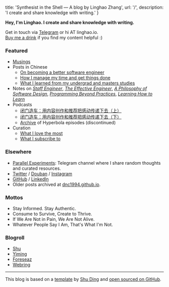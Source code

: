
  title: 'Synthesist in the Shell — A blog by Linghao Zhang',
  url: '/',
  description: 'I create and share knowledge with writing.'
}


**Hey, I'm Linghao. I create and share knowledge with writing.**

Get in touch via [Telegram](https://t.me/linghao) or hi AT linghao.io.  
[Buy me a drink](https://paypal.me/LinghaoZhang) if you find my content helpful :)  

### Featured

- [Musings](/tags/musings)
- Posts in Chinese
    - [On becoming a better software engineer](/tags/software-engineering)
    - [How I manage my time and get things done](/posts/my-time-management-system-2020)
    - [What I learned from my undergrad and masters studies](/posts/five-year-learning-2013-2018)
- Notes on [*Staff Engineer*](/notes/staff-engineer), [*The Effective Engineer*](/notes/the-effective-engineer), [*A Philosophy of Software Design*](/notes/a-philosophy-of-software-design), [*Programming Beyond Practices*](/notes/programming-beyond-practices), [*Learning How to Learn*](/posts/notes-learning-how-to-learn)
- Podcasts
    - [闭门造车：用内容创作和推荐把感动传递下去（上）](https://gulugulufm.github.io/podcasts/8/)  
    - [闭门造车：用内容创作和推荐把感动传递下去（下）](https://gulugulufm.github.io/podcasts/9/)  
    - [Archive](/hyperbola) of Hyperbola episodes (discontinued)
- Curation
    - [What I love the most](/the-best-things)  
    - [What I subscribe to](/my-subscriptions)

### Elsewhere

- [Parallel Experiments](https://t.me/s/LinghaoCh): Telegram channel where I share random thoughts and curated resources.
- [Twitter](https://twitter.com/instante_42) / [Douban](https://www.douban.com/people/instante_42/) / [Instagram](https://www.instagram.com/instante_42/)
- [GitHub](https://github.com/dnc1994) / [LinkedIn](https://www.linkedin.com/in/linghaozh)
- Older posts archived at [dnc1994.github.io](https://dnc1994.github.io/).

### Mottos

- Stay Informed. Stay Authentic.
- Consume to Survive, Create to Thrive.
- If We Are Not in Pain, We Are Not Alive.
- Whatever People Say I Am, That's What I'm Not.

### Blogroll

- [Shu](https://shud.in/)
- [Yiming](https://yiming.dev/)
- [Foreseaz](https://www.foreseaz.com/)
- [Webring](https://webring.xxiivv.com/#random)

---

This blog is based on a [template](https://github.com/shuding/blog-template) by [Shu Ding](https://shud.in/) and [open sourced on GitHub](https://github.com/dnc1994/blog).